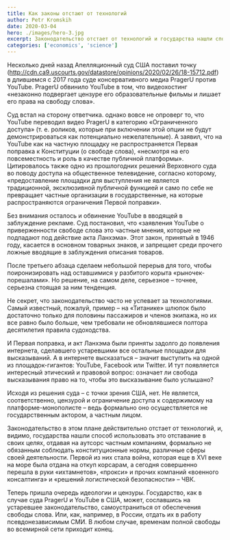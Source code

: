 ```yaml
---
title: Как законы отстают от технологий
author: Petr Kromskih
date: 2020-03-04
hero: ./images/hero-3.jpg
excerpt: Законодательство отстает от технологий и государства нашли способ использовать это отставание в своих целях.
categories: ['economics', 'science']
---
```


Несколько дней назад Апелляционный суд США поставил точку (http://cdn.ca9.uscourts.gov/datastore/opinions/2020/02/26/18-15712.pdf) в длившемся с 2017 года суде консервативного медиа PragerU против YouTube. PragerU обвинило YouTube в том, что видеохостинг «незаконно подвергает цензуре его образовательные фильмы и лишает его права на свободу слова».

Суд встал на сторону ответчика. однако вовсе не опроверг то, что YouTube переводил видео PragerU в категорию «Ограниченного доступа» (т. е. роликов, которые при включении этой опции не будут демонстрироваться как потенциально нежелательные). А заявил, что на YouTube как на частную площадку не распространяется Первая поправка к Конституции (о свободе слова), «несмотря на его повсеместность и роль в качестве публичной платформы». Цитировалось также одно из прошлогодних решений Верховного суда во поводу доступа на общественное телевидение, согласно которому, «предоставление площадки для выступления не является традиционной, эксклюзивной публичной функцией и само по себе не превращает частные организации в государственные, на которые распространяются ограничения Первой поправки». 

Без внимания осталось и обвинение YouTube в вводящей в заблуждение рекламе. Суд постановил, что «заявления YouTube о приверженности свободе слова это частные мнения, которые не подпадают под действие акта Ланхэма». Этот закон, принятый в 1946 году, касается в основном товарных знаков, и запрещает среди прочего ложные вводящие в заблуждения описания товаров.

После третьего абзаца сделаем небольшой перерыв для того, чтобы поиронизировать над оставшимися у разбитого корыта «рыночек-порешалами». Но решение, на самом деле, серьезное – точнее, серьезна стоящая за ним тенденция.

Не секрет, что законодательство часто не успевает за технологиями. Самый известный, пожалуй, пример – на «Титанике» шлюпок было достаточно только для половины пассажиров и членов экипажа, но их все равно было больше, чем требовали не обновлявшиеся полтора десятилетия правила судоходства.

И Первая поправка, и акт Ланхэма были приняты задолго до появления интернета, сделавшего устаревшими все остальные площадки для высказываний. А в интернете высказаться – значит выступить на одной из площадок-гигантов: YouTube, Facebook или Twitter. И тут появляется интересный этический и правовой вопрос: означает ли свобода высказывания право на то, чтобы это высказывание было услышано?

Исходя из решения суда – с точки зрения США, нет. Не является, соответственно, цензурой и ограничение доступа к содержимому на платформе-монополисте – ведь формально оно осуществляется не государственным актором, а частным лицом.

Законодательство в этом плане действительно отстает от технологий, и, видимо, государства нашли способ использовать это отставание в своих целях, отдавая на аутсорс частным компаниям, формально не обязанным соблюдать конституционные нормы, различные сферы своей деятельности. Первой из них стала война, которая еще в XVI веке на море была отдана на откуп корсарам, а сегодня совершенно перешла в руки «ихтамнетов», «прокси» и прочих компаний «военного консалтинга» и «решений логистической безопасности» – ЧВК.

Теперь пришла очередь идеологии и цензуры. Государство, как в случае суда PragerU и YouTube в США, может, сославшись на устаревшее законодательство, самоустраниться от обеспечения свободы слова. Или, как, например, в России, отдать их в работу псевдонезависимым СМИ. В любом случае, временам полной свободы во всемирной сети приходит конец.
